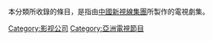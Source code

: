 本分類所收錄的條目，是指由[[中國|中國]][[新視線集團|新視線集團]]所製作的電視劇集。

[[Category:影视公司|Category:影视公司]]
[[Category:亞洲電視節目|Category:亞洲電視節目]]